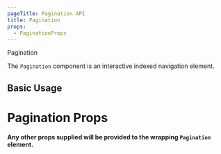 ```yaml
---
pageTitle: Pagination API
title: Pagination
props:
  - PaginationProps
---
```


<DocsHeading to="/design/Pagination/" type="api">
  Pagination
</DocsHeading>

The `Pagination` component is an interactive indexed navigation element.

## Basic Usage

<!-- ```typescript
  Button,
  Input,
  NavButton,
  StyledList,
  StyledListItem,
  StyledNav,
} from 'react-magma-dom';

  return (
    <StyledNav {...other} theme={theme}>
      <StyledList>
        <StyledListItem>
          <NavButton
            onClick={handlePreviousClick}
            color={ButtonColor.secondary}
            aria-label="Previous"
            icon={<ArrowBackIcon />}
            isInverse={isInverse}
            theme={theme}
            shape={ButtonShape.leftCap}
            size={buttonSize}
            disabled={activePage === 1 ? true : false}
          />
        </StyledListItem>
        {buttons}
        <StyledListItem>
          <NavButton
            onClick={handleNextClick}
            color={ButtonColor.secondary}
            aria-label="Next"
            icon={<ArrowForwardIcon />}
            isInverse={isInverse}
            theme={theme}
            shape={ButtonShape.rightCap}
            size={buttonSize}
            disabled={activePage === count ? true : false}
          />
        </StyledListItem>
      </StyledList>
    </StyledNav>
  );
}
``` -->

# Pagination Props

**Any other props supplied will be provided to the wrapping `Pagination` element.**

<PaginationProps />
